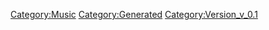 {{Music
 |Name=ジリティック♡BEGINNER
 |ID=29
 |Cov=29
 |Cd=14
 |Nam=29
 |Div=29
 |Ma=1
 |SerieId=1
 |SerieLogoId=1
 |WavId=29
 |VariationId=0
 |Dsc=29
 |Strt=10
 |ValkyrieBattle=1
 |ValkyrieIntro=1
 |ValkyrieIntroSky=1
 |DivaSolo=1
 |DivaMulti=2
 |Exp=1
 |OfficialName=ジリティック♡BEGINNER
 |VocalName=ワルキューレ　レイナΔ東山奈央　マキナΔ西田望見
 |Description=作品：マクロスΔ<br /><br />歌手：ワルキューレ<br />　　　レイナΔ東山奈央　マキナΔ西田望見<br /><br />作詞：深川琴美<br />作曲：姉田ウ夢ヤ
 |StoryTitle=「水と油、混ぜるな危険」
 |StoryDesc=ワルキューレ加入当初は、あまりの仲の悪さに<br />「水と油」に例えられていたマキナとレイナ。<br /><br />それが今では自他ともに認める仲良しコンビになり、<br />抜群のコミュニケーションで披露されるデュエット曲は、<br />ワルキューレのライブを語る上で外せないものとなった。
 |BuyURL=https://recochoku.jp/song/S1003321338/
 |BannerId=4
 |AnmStoreURL=https://anime.dmkt-sp.jp/animestore/ci_pc?workId=20867
}}
[[Category:Music]]
[[Category:Generated]]
[[Category:Version_v_0.1]]
